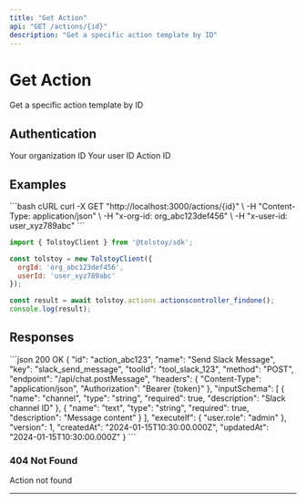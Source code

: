 ```yaml
---
title: "Get Action"
api: "GET /actions/{id}"
description: "Get a specific action template by ID"
---
```


# Get Action

Get a specific action template by ID

## Authentication

<ParamField header="x-org-id" type="string" required>
  Your organization ID
</ParamField>

<ParamField header="x-user-id" type="string" required>
  Your user ID
</ParamField>

<ParamField path="id" type="string" required>
  Action ID
</ParamField>



## Examples

<CodeGroup>
```bash cURL
curl -X GET "http://localhost:3000/actions/{id}" \
  -H "Content-Type: application/json" \
  -H "x-org-id: org_abc123def456" \
  -H "x-user-id: user_xyz789abc"
```

```javascript JavaScript SDK
import { TolstoyClient } from '@tolstoy/sdk';

const tolstoy = new TolstoyClient({
  orgId: 'org_abc123def456',
  userId: 'user_xyz789abc'
});

const result = await tolstoy.actions.actionscontroller_findone();
console.log(result);
```
</CodeGroup>

## Responses

<ResponseExample>
```json 200 OK
{
  "id": "action_abc123",
  "name": "Send Slack Message",
  "key": "slack_send_message",
  "toolId": "tool_slack_123",
  "method": "POST",
  "endpoint": "/api/chat.postMessage",
  "headers": {
    "Content-Type": "application/json",
    "Authorization": "Bearer {token}"
  },
  "inputSchema": [
    {
      "name": "channel",
      "type": "string",
      "required": true,
      "description": "Slack channel ID"
    },
    {
      "name": "text",
      "type": "string",
      "required": true,
      "description": "Message content"
    }
  ],
  "executeIf": {
    "user.role": "admin"
  },
  "version": 1,
  "createdAt": "2024-01-15T10:30:00.000Z",
  "updatedAt": "2024-01-15T10:30:00.000Z"
}
```
</ResponseExample>

### 404 Not Found

Action not found

---

<Snippet file="api-footer.mdx" />
